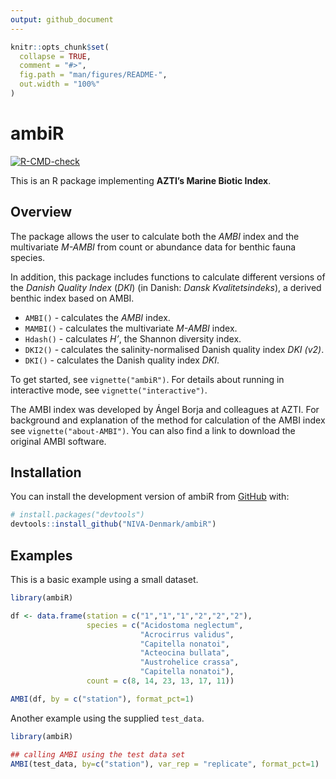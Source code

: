 ```yaml
---
output: github_document
---
```


<!-- README.md is generated from README.Rmd. Please edit that file -->

```r
knitr::opts_chunk$set(
  collapse = TRUE,
  comment = "#>",
  fig.path = "man/figures/README-",
  out.width = "100%"
)
```

# ambiR

<!-- badges: start -->
[![R-CMD-check](https://github.com/NIVA-Denmark/ambiR/actions/workflows/R-CMD-check.yaml/badge.svg)](https://github.com/NIVA-Denmark/ambiR/actions/workflows/R-CMD-check.yaml)
<!-- badges: end -->

This is an R package implementing **AZTI’s Marine Biotic Index**.

## Overview

The package allows the user to calculate both the *AMBI* index and the
multivariate *M-AMBI* from count or abundance data for benthic fauna species.

In addition, this package includes functions to calculate different
versions of the *Danish Quality Index* (*DKI*) (in Danish: *Dansk
Kvalitetsindeks*), a derived benthic index based on AMBI.

-   `AMBI()` - calculates the *AMBI* index.
-   `MAMBI()` - calculates the multivariate *M-AMBI* index.
-   `Hdash()` - calculates *H'*, the Shannon diversity index.
-   `DKI2()` - calculates the salinity-normalised Danish quality index
    *DKI (v2)*.
-   `DKI()` - calculates the Danish quality index *DKI*.

To get started, see `vignette("ambiR")`. For details about running in 
interactive mode, see `vignette("interactive")`.

The AMBI index was developed by Ángel Borja and colleagues at AZTI. For 
background and explanation of the method for calculation of the AMBI index see `vignette("about-AMBI")`. You can also find a link to download the original AMBI
software.

## Installation

You can install the development version of ambiR from [GitHub](https://github.com/niva-denmark/ambiR/) with:

```r
# install.packages("devtools")
devtools::install_github("NIVA-Denmark/ambiR")

```

## Examples

This is a basic example using a small dataset.

```r
library(ambiR)

df <- data.frame(station = c("1","1","1","2","2","2"),
                 species = c("Acidostoma neglectum",
                             "Acrocirrus validus",
                             "Capitella nonatoi",
                             "Acteocina bullata",
                             "Austrohelice crassa",
                             "Capitella nonatoi"),
                 count = c(8, 14, 23, 13, 17, 11))

AMBI(df, by = c("station"), format_pct=1)

```

Another example using the supplied `test_data`.

```r
library(ambiR)

## calling AMBI using the test data set
AMBI(test_data, by=c("station"), var_rep = "replicate", format_pct=1)


```

